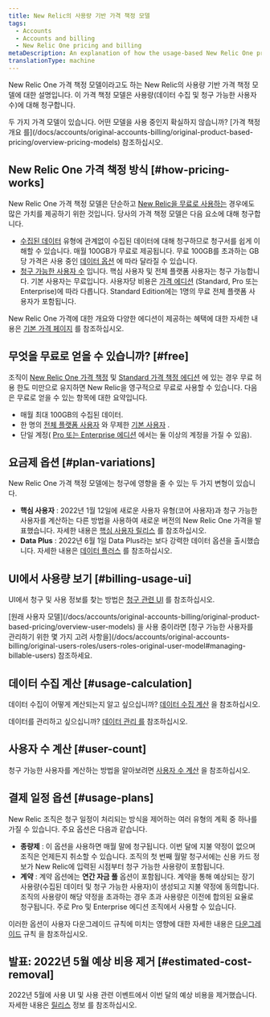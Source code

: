 ```yaml
---
title: New Relic의 사용량 기반 가격 책정 모델
tags:
  - Accounts
  - Accounts and billing
  - New Relic One pricing and billing
metaDescription: An explanation of how the usage-based New Relic One pricing model works.
translationType: machine
---
```


New Relic One 가격 책정 모델이라고도 하는 New Relic의 사용량 기반 가격 책정 모델에 대한 설명입니다. 이 가격 책정 모델은 사용량(데이터 수집 및 청구 가능한 사용자 수)에 대해 청구합니다.

<Callout variant="tip">
  두 가지 가격 모델이 있습니다. 어떤 모델을 사용 중인지 확실하지 않습니까? [가격 책정 개요 를](/docs/accounts/original-accounts-billing/original-product-based-pricing/overview-pricing-models) 참조하십시오.
</Callout>

## New Relic One 가격 책정 방식 [#how-pricing-works]

New Relic One 가격 책정 모델은 단순하고 [New Relic을 무료로 사용하는](#free) 경우에도 많은 가치를 제공하기 위한 것입니다. 당사의 가격 책정 모델은 다음 요소에 대해 청구합니다.

* [수집된 데이터](/docs/accounts/accounts-billing/new-relic-one-pricing-billing/data-ingest-billing) 유형에 관계없이 수집된 데이터에 대해 청구하므로 청구서를 쉽게 이해할 수 있습니다. 매월 100GB가 무료로 제공됩니다. 무료 100GB를 초과하는 GB당 가격은 사용 중인 [데이터 옵션](/docs/accounts/accounts-billing/new-relic-one-pricing-billing/data-ingest-billing#data-prices) 에 따라 달라질 수 있습니다.
* [청구 가능한 사용자 수](/docs/accounts/accounts-billing/new-relic-one-pricing-billing/user-count-billing) 입니다. 핵심 사용자 및 전체 플랫폼 사용자는 청구 가능합니다. 기본 사용자는 무료입니다. 사용자당 비용은 [가격 에디션](https://newrelic.com/pricing) (Standard, Pro 또는 Enterprise)에 따라 다릅니다. Standard Edition에는 1명의 무료 전체 플랫폼 사용자가 포함됩니다.

New Relic One 가격에 대한 개요와 다양한 에디션이 제공하는 혜택에 대한 자세한 내용은 [기본 가격 페이지](https://newrelic.com/pricing) 를 참조하십시오.

## 무엇을 무료로 얻을 수 있습니까? [#free]

조직이 [New Relic One 가격 책정](#how-pricing-works) 및 [Standard 가격 책정 에디션](https://newrelic.com/pricing) 에 있는 경우 무료 허용 한도 미만으로 유지하면 New Relic을 영구적으로 무료로 사용할 수 있습니다. 다음은 무료로 얻을 수 있는 항목에 대한 요약입니다.

* 매월 최대 100GB의 수집된 데이터.
* 한 명의 [전체 플랫폼 사용자](/docs/accounts/accounts-billing/new-relic-one-user-management/user-type) 와 무제한 [기본 사용자](/docs/accounts/accounts-billing/new-relic-one-user-management/user-type) .
* 단일 계정( [Pro 또는 Enterprise 에디션](https://newrelic.com/pricing) 에서는 둘 이상의 계정을 가질 수 있음).

## 요금제 옵션 [#plan-variations]

New Relic One 가격 책정 모델에는 청구에 영향을 줄 수 있는 두 가지 변형이 있습니다.

* **핵심 사용자** : 2022년 1월 12일에 새로운 사용자 유형(코어 사용자)과 청구 가능한 사용자를 계산하는 다른 방법을 사용하여 새로운 버전의 New Relic One 가격을 발표했습니다. 자세한 내용은 [핵심 사용자 릴리스](/docs/accounts/accounts-billing/new-relic-one-pricing-billing/core-users-release) 를 참조하십시오.
* **Data Plus** : 2022년 6월 1일 Data Plus라는 보다 강력한 데이터 옵션을 출시했습니다. 자세한 내용은 [데이터 플러스](/docs/accounts/accounts-billing/new-relic-one-pricing-billing/data-ingest-billing#data-prices) 를 참조하십시오.

## UI에서 사용량 보기 [#billing-usage-ui]

UI에서 청구 및 사용 정보를 찾는 방법은 [청구 관련 UI](/docs/accounts/accounts-billing/general-account-settings/introduction-account-settings) 를 참조하십시오.

<Callout variant="important">
  [원래 사용자 모델](/docs/accounts/original-accounts-billing/original-product-based-pricing/overview-user-models) 을 사용 중이라면 [청구 가능한 사용자를 관리하기 위한 몇 가지 고려 사항을](/docs/accounts/original-accounts-billing/original-users-roles/users-roles-original-user-model#managing-billable-users) 참조하세요.
</Callout>

## 데이터 수집 계산 [#usage-calculation]

데이터 수집이 어떻게 계산되는지 알고 싶으십니까? [데이터 수집 계산](/docs/accounts/accounts-billing/new-relic-one-pricing-billing/data-ingest-billing) 을 참조하십시오.

데이터를 관리하고 싶으십니까? [데이터 관리 를](/docs/data-apis/manage-data/manage-data-coming-new-relic) 참조하십시오.

## 사용자 수 계산 [#user-count]

청구 가능한 사용자를 계산하는 방법을 알아보려면 [사용자 수 계산](/docs/accounts/accounts-billing/new-relic-one-pricing-billing/user-count-billing) 을 참조하십시오.

## 결제 일정 옵션 [#usage-plans]

New Relic 조직은 청구 일정이 처리되는 방식을 제어하는 여러 유형의 계획 중 하나를 가질 수 있습니다. 주요 옵션은 다음과 같습니다.

* **종량제** : 이 옵션을 사용하면 매월 말에 청구됩니다. 이번 달에 지불 약정이 없으며 조직은 언제든지 취소할 수 있습니다. 조직의 첫 번째 월말 청구서에는 신용 카드 정보가 New Relic에 입력된 시점부터 청구 가능한 사용량이 포함됩니다.
* **계약** : 계약 옵션에는 **연간 자금 풀** 옵션이 포함됩니다. 계약을 통해 예상되는 장기 사용량(수집된 데이터 및 청구 가능한 사용자)이 생성되고 지불 약정에 동의합니다. 조직의 사용량이 해당 약정을 초과하는 경우 초과 사용량은 이전에 합의된 요율로 청구됩니다. 주로 Pro 및 Enterprise 에디션 조직에서 사용할 수 있습니다.

이러한 옵션이 사용자 다운그레이드 규칙에 미치는 영향에 대한 자세한 내용은 [다운그레이드](/docs/accounts/accounts-billing/new-relic-one-pricing-billing/user-count-billing#user-downgrade-rules) 규칙 을 참조하십시오.

## 발표: 2022년 5월 예상 비용 제거 [#estimated-cost-removal]

2022년 5월에 사용 UI 및 사용 관련 이벤트에서 이번 달의 예상 비용을 제거했습니다. 자세한 내용은 [릴리스](/docs/release-notes/org-user-mgmt-release-notes/org-users-22-05-01) 정보 를 참조하십시오.